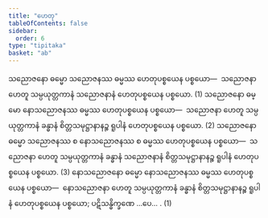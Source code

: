 ```yaml
---
title: "ဟေတု"
tableOfContents: false
sidebar:
  order: 6
type: "tipitaka"
basket: "ab"
---
```



<DynamicBreadcrumb />

<Division number="15">

<Paragraph number="1357">
သညောဇနော ဓမ္မော သညောဇနဿ ဓမ္မဿ ဟေတုပစ္စယေန ပစ္စယော—  သညောဇနာ ဟေတူ သမ္ပယုတ္တကာနံ သညောဇနာနံ ဟေတုပစ္စယေန ပစ္စယော. (1)
</Paragraph>

<Paragraph number="1358">
သညောဇနော ဓမ္မော နောသညောဇနဿ ဓမ္မဿ ဟေတုပစ္စယေန ပစ္စယော—  သညောဇနာ ဟေတူ သမ္ပယုတ္တကာနံ ခန္ဓာနံ စိတ္တသမုဋ္ဌာနာနဉ္စ ရူပါနံ ဟေတုပစ္စယေန ပစ္စယော. (2)
</Paragraph>

<Paragraph number="1359">
သညောဇနော ဓမ္မော သညောဇနဿ စ နောသညောဇနဿ စ ဓမ္မဿ ဟေတုပစ္စယေန ပစ္စယော—  သညောဇနာ ဟေတူ သမ္ပယုတ္တကာနံ ခန္ဓာနံ သညောဇနာနံ စိတ္တသမုဋ္ဌာနာနဉ္စ ရူပါနံ ဟေတုပစ္စယေန ပစ္စယော. (3)
</Paragraph>

</Division>
<Division number="16">

<Paragraph number="1360">
နောသညောဇနော ဓမ္မော နောသညောဇနဿ ဓမ္မဿ ဟေတုပစ္စယေန ပစ္စယော—  နောသညောဇနာ ဟေတူ သမ္ပယုတ္တကာနံ ခန္ဓာနံ စိတ္တသမုဋ္ဌာနာနဉ္စ ရူပါနံ ဟေတုပစ္စယေန ပစ္စယော; ပဋိသန္ဓိက္ခဏေ …ပေ… . (1)
</Paragraph>
</Division>